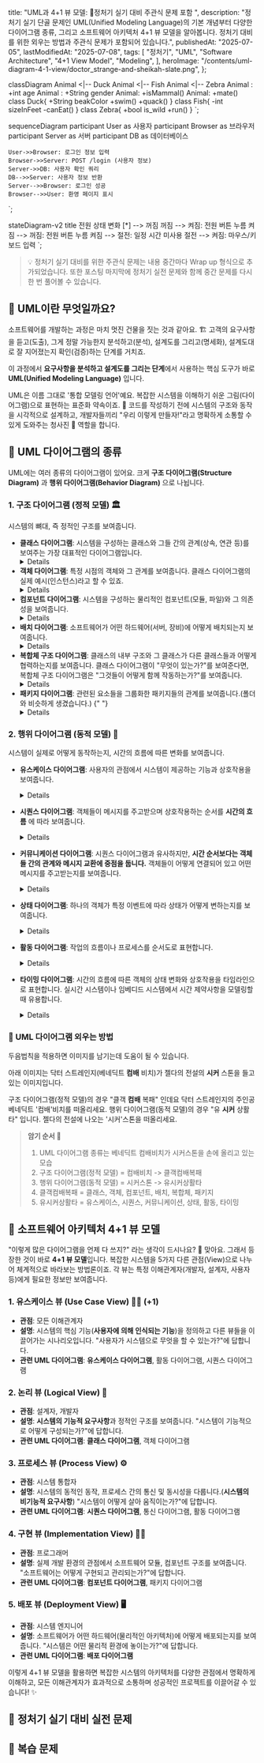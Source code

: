 
  title: "UML과 4+1 뷰 모델: 🚀정처기 실기 대비 주관식 문제 포함 ",
  description:
    "정처기 실기 단골 문제인 UML(Unified Modeling Language)의 기본 개념부터 다양한 다이어그램 종류, 그리고 소프트웨어 아키텍처 4+1 뷰 모델을 알아봅니다. 정처기 대비를 위한 외우는 방법과 주관식 문제가 포함되어 있습니다.",
  publishedAt: "2025-07-05",
  lastModifiedAt: "2025-07-08",
  tags: [
    "정처기",
    "UML",
    "Software Architecture",
    "4+1 View Model",
    "Modeling",
  ],
  heroImage: "/contents/uml-diagram-4-1-view/doctor_strange-and-sheikah-slate.png",
};

classDiagram
  Animal <|-- Duck
  Animal <|-- Fish
  Animal <|-- Zebra
  Animal : +int age
  Animal : +String gender
  Animal: +isMammal()
  Animal: +mate()
  class Duck{
      +String beakColor
      +swim()
      +quack()
  }
  class Fish{
      -int sizeInFeet
      -canEat()
  }
  class Zebra{
      +bool is_wild
      +run()
  }
`;

sequenceDiagram
    participant User as 사용자
    participant Browser as 브라우저
    participant Server as 서버
    participant DB as 데이터베이스

    User->>Browser: 로그인 정보 입력
    Browser->>Server: POST /login (사용자 정보)
    Server->>DB: 사용자 확인 쿼리
    DB-->>Server: 사용자 정보 반환
    Server-->>Browser: 로그인 성공
    Browser-->>User: 환영 페이지 표시

`;

stateDiagram-v2
    title 전원 상태 변화
    [*] --> 꺼짐
    꺼짐 --> 켜짐: 전원 버튼 누름
    켜짐 --> 꺼짐: 전원 버튼 누름
    켜짐 --> 절전: 일정 시간 미사용
    절전 --> 켜짐: 마우스/키보드 입력
`;

> 💡 정처기 실기 대비를 위한 주관식 문제는 내용 중간마다 Wrap up 형식으로 추가되었습니다. 또한 포스팅 마지막에 정처기 실전 문제와 함께 중간 문제를 다시 한 번 풀어볼 수 있습니다.

## 🤔 UML이란 무엇일까요?

소프트웨어를 개발하는 과정은 마치 멋진 건물을 짓는 것과 같아요. 🏗️ 고객의 요구사항을 듣고(도출), 그게 정말 가능한지 분석하고(분석), 설계도를 그리고(명세화), 설계도대로 잘 지어졌는지 확인(검증)하는 단계를 거치죠.

이 과정에서 **요구사항을 분석하고 설계도를 그리는 단계**에서 사용하는 핵심 도구가 바로 **UML(Unified Modeling Language)** 입니다.

UML은 이름 그대로 '통합 모델링 언어'예요. 복잡한 시스템을 이해하기 쉬운 그림(다이어그램)으로 표현하는 표준화 약속이죠. 📜 코드를 작성하기 전에 시스템의 구조와 동작을 시각적으로 설계하고, 개발자들끼리 "우리 이렇게 만들자!"라고 명확하게 소통할 수 있게 도와주는 청사진 📐 역할을 합니다.

## 🎨 UML 다이어그램의 종류

UML에는 여러 종류의 다이어그램이 있어요. 크게 **구조 다이어그램(Structure Diagram)** 과 **행위 다이어그램(Behavior Diagram)** 으로 나뉩니다.

### 1. 구조 다이어그램 (정적 모델) 🏛️

시스템의 뼈대, 즉 정적인 구조를 보여줍니다.

- **클래스 다이어그램**: 시스템을 구성하는 클래스와 그들 간의 관계(상속, 연관 등)를 보여주는 가장 대표적인 다이어그램입니다.
  <Details summary="클래스 다이어그램 예시 보기">
    <MermaidDiagram chart={classDiagramExample} />
  </Details>
- **객체 다이어그램**: 특정 시점의 객체와 그 관계를 보여줍니다. 클래스 다이어그램의 실제 예시(인스턴스)라고 할 수 있죠.
  <Details summary="객체 다이어그램 예시 보기">
    [Example of an object
    diagram.(위키피디아)](https://commons.wikimedia.org/wiki/File:Object_diagram.png#/media/File:Object_diagram.png)
  </Details>
- **컴포넌트 다이어그램**: 시스템을 구성하는 물리적인 컴포넌트(모듈, 파일)와 그 의존성을 보여줍니다.
  <Details summary="컴포넌트 다이어그램 예시 보기">
    [보험 정책 관리 시스템의 컴포넌트
    다이어그램(위키피디아)](https://commons.wikimedia.org/wiki/File:Policy_Admin_Component_Diagram.PNG#/media/%ED%8C%8C%EC%9D%BC:Policy_Admin_Component_Diagram.PNG)
  </Details>
- **배치 다이어그램**: 소프트웨어가 어떤 하드웨어(서버, 장비)에 어떻게 배치되는지 보여줍니다.
  <Details summary="배치 다이어그램 예시 보기">
    [A sample deployment
    diagram(위키피디아)](https://commons.wikimedia.org/wiki/File:Deployment_Diagram.PNG#/media/File:Deployment_Diagram.PNG)
  </Details>
- **복합체 구조 다이어그램**: 클래스의 내부 구조와 그 클래스가 다른 클래스들과 어떻게 협력하는지를 보여줍니다. 클래스 다이어그램이 "무엇이 있는가?"를 보여준다면, 복합체 구조 다이어그램은 "그것들이 어떻게 함께 작동하는가?"를 보여줍니다.
  <Details summary="복합체 구조 다이어그램 예시 보기">
    [UML 2.0 복합체 구조 다이어그램
    예시(위키피디아)](https://en.wikipedia.org/wiki/Composite_structure_diagram#Examples)
  </Details>
- **패키지 다이어그램**: 관련된 요소들을 그룹화한 패키지들의 관계를 보여줍니다.(폴더와 비슷하게 생겼습니다.)
  {" "}
  <Details summary="패키지 다이어그램 예시 보기">
    [Deployment Model Structure.PNG(위키피디아, Kishorekumar
    62)](https://upload.wikimedia.org/wikipedia/commons/b/bc/Deployment_Model_Structure.PNG)
  </Details>

### 2. 행위 다이어그램 (동적 모델) 💃

시스템이 실제로 어떻게 동작하는지, 시간의 흐름에 따른 변화를 보여줍니다.

- **유스케이스 다이어그램**: 사용자의 관점에서 시스템이 제공하는 기능과 상호작용을 보여줍니다.
  <Details summary="유스케이스 다이어그램 예시 보기">
    [UML 유스케이스
    다이어그램(위키피디아)](https://ko.wikipedia.org/wiki/%EC%9C%A0%EC%8A%A4_%EC%BC%80%EC%9D%B4%EC%8A%A4_%EB%8B%A4%EC%9D%B4%EC%96%B4%EA%B7%B8%EB%9E%A8#/media/%ED%8C%8C%EC%9D%BC:Use_case_restaurant_model.svg)
  </Details>
- **시퀀스 다이어그램**: 객체들이 메시지를 주고받으며 상호작용하는 순서를 **시간의 흐름** 에 따라 보여줍니다.
  <Details summary="시퀀스 다이어그램 예시 보기">
    <MermaidDiagram chart={sequenceDiagramExample} />
  </Details>
- **커뮤니케이션 다이어그램**: 시퀀스 다이어그램과 유사하지만, **시간 순서보다는 객체들 간의 관계와 메시지 교환에 중점을 둡니다.** 객체들이 어떻게 연결되어 있고 어떤 메시지를 주고받는지를 보여줍니다.
  <Details summary="커뮤니케이션 다이어그램 예시 보기">
    [UML 커뮤니케이션 다이어그램
    예시(위키피디아)](https://commons.wikimedia.org/wiki/File:UML_Communication_diagram.svg#/media/File:UML_Communication_diagram.svg)
  </Details>
- **상태 다이어그램**: 하나의 객체가 특정 이벤트에 따라 상태가 어떻게 변하는지를 보여줍니다.
  <Details summary="상태 다이어그램 예시 보기">
    <MermaidDiagram chart={stateMachineDiagramExample} />
  </Details>
- **활동 다이어그램**: 작업의 흐름이나 프로세스를 순서도로 표현합니다.
  <Details summary="활동 다이어그램 예시 보기">
    [UML 1.x 액티비티
    다이어그램(위키피디아)](https://commons.wikimedia.org/wiki/File:Activity_conducting.svg#/media/%ED%8C%8C%EC%9D%BC:Activity_conducting.svg)
  </Details>
- **타이밍 다이어그램**: 시간의 흐름에 따른 객체의 상태 변화와 상호작용을 타임라인으로 표현합니다. 실시간 시스템이나 임베디드 시스템에서 시간 제약사항을 모델링할 때 유용합니다.

  <Details summary="타이밍 다이어그램 예시 보기">
    [UML 타이밍 다이어그램
    예시(위키미디어)](https://commons.wikimedia.org/wiki/File:Uml-Zeitverlaufsdiagramm.svg)
  </Details>

### 🧠 UML 다이어그램 외우는 방법

두음법칙을 적용하면 이미지를 남기는데 도움이 될 수 있습니다.

아래 이미지는 닥터 스트레인지(베네딕트 **컴배** 비치)가 젤다의 전설의 **시커** 스톤을 들고 있는 이미지입니다.

<ImageWithCaption
  src="/contents/uml-diagram-4-1-view/doctor_strange-and-sheikah-slate.png"
  alt="UML 다이어그램 외우는 방법"
  caption="UML 다이어그램 외우는 방법 - 컴배비치 + 시커 스톤"
  width="1024"
  height="1024"
/>

구조 다이어그램(정적 모델)의 경우 "클객 **컴배** 복패" 인데요 닥터 스트레인지의 주인공 베네딕트 '컴배'비치를 떠올리세요.
행위 다이어그램(동적 모델)의 경우 "유 **시커** 상활타" 입니다. 젤다의 전설에 나오는 '시커'스톤을 떠올리세요.

> **암기 순서 📝**
>
> 1.  UML 다이어그램 종류는 베네딕트 컴배비치가 시커스톤을 손에 올리고 있는 모습
> 2.  구조 다이어그램(정적 모델) = 컴배비치 -> 클객컴배복패
> 3.  행위 다이어그램(동적 모델) = 시커스톤 -> 유시커상활타
> 4.  클객컴배복패 = 클래스, 객체, 컴포넌트, 배치, 복합체, 패키지
> 5.  유시커상활타 = 유스케이스, 시퀀스, 커뮤니케이션, 상태, 활동, 타이밍

<ProblemAnswer
  problem="구조 다이어그램 종류를 모두 쓰시오."
  correctAnswer="클래스, 객체, 컴포넌트, 배치, 복합체, 패키지"
/>

<ProblemAnswer
  problem="행위 다이어그램 종류를 모두 쓰시오."
  correctAnswer="유스케이스, 시퀀스, 커뮤니케이션, 상태, 활동, 타이밍"
/>

## 🔭 소프트웨어 아키텍처 4+1 뷰 모델

"이렇게 많은 다이어그램을 언제 다 쓰지?" 라는 생각이 드시나요? 🤔 맞아요. 그래서 등장한 것이 바로 **4+1 뷰 모델**입니다. 복잡한 시스템을 5가지 다른 관점(View)으로 나누어 체계적으로 바라보는 방법론이죠. 각 뷰는 특정 이해관계자(개발자, 설계자, 사용자 등)에게 필요한 정보만 보여줍니다.

### 1. 유스케이스 뷰 (Use Case View) 🧑‍💻 (+1)

- **관점**: 모든 이해관계자
- **설명**: 시스템의 핵심 기능(**사용자에 의해 인식되는 기능**)을 정의하고 다른 뷰들을 이끌어가는 시나리오입니다. "사용자가 시스템으로 무엇을 할 수 있는가?"에 답합니다.
- **관련 UML 다이어그램**: **유스케이스 다이어그램**, 활동 다이어그램, 시퀀스 다이어그램

### 2. 논리 뷰 (Logical View) 🧩

- **관점**: 설계자, 개발자
- **설명**: **시스템의 기능적 요구사항**과 정적인 구조를 보여줍니다. "시스템이 기능적으로 어떻게 구성되는가?"에 답합니다.
- **관련 UML 다이어그램**: **클래스 다이어그램**, 객체 다이어그램

### 3. 프로세스 뷰 (Process View) ⚙️

- **관점**: 시스템 통합자
- **설명**: 시스템의 동적인 동작, 프로세스 간의 통신 및 동시성을 다룹니다.(**시스템의 비기능적 요구사항**) "시스템이 어떻게 살아 움직이는가?"에 답합니다.
- **관련 UML 다이어그램**: **시퀀스 다이어그램**, 통신 다이어그램, 활동 다이어그램

### 4. 구현 뷰 (Implementation View) 👨‍🔧

- **관점**: 프로그래머
- **설명**: 실제 개발 환경의 관점에서 소프트웨어 모듈, 컴포넌트 구조를 보여줍니다. "소프트웨어는 어떻게 구현되고 관리되는가?"에 답합니다.
- **관련 UML 다이어그램**: **컴포넌트 다이어그램**, 패키지 다이어그램

### 5. 배포 뷰 (Deployment View) 🖥️

- **관점**: 시스템 엔지니어
- **설명**: 소프트웨어가 어떤 하드웨어(물리적인 아키텍처)에 어떻게 배포되는지를 보여줍니다. "시스템은 어떤 물리적 환경에 놓이는가?"에 답합니다.
- **관련 UML 다이어그램**: **배포 다이어그램**

이렇게 4+1 뷰 모델을 활용하면 복잡한 시스템의 아키텍처를 다양한 관점에서 명확하게 이해하고, 모든 이해관계자가 효과적으로 소통하며 성공적인 프로젝트를 이끌어갈 수 있습니다! ✨

<ProblemAnswer
  problem="4+1 뷰 모델을 모두 쓰시오."
  correctAnswer="유스케이스, 논리, 프로세스, 구현, 배포"
/>

## 📝 정처기 실기 대비 실전 문제

<ProblemAnswer
  problem="컴포넌트 사이의 종속성을 표현하고, 결과물, 프로세스, 컴포넌트 등 물리적 요소들의 위치를 표현하는 다이어그램"
  correctAnswer="배치 다이어그램"
/>

<ProblemAnswer
  problem="유스케이스나 클래스 등의 모델 요소들을 그룹화한 패키지들의 관계를 표현한 다이어그램"
  correctAnswer="패키지 다이어그램"
/>

<ProblemAnswer
  problem="소프트웨어 아키텍처 4+1 뷰 중 시스템의 기능적인 요구사항이 어떻게 제공되는지 설명해주는 설계자 및 개발자 관점 뷰는?"
  correctAnswer="논리 뷰"
/>

<ProblemAnswer
  problem="소프트웨어 아키텍처 4+1 뷰 중 시스템의 비기능적인 속성으로서 자원의 효율적인 사용, 병행 실행, 비동기, 이벤트 처리등을 표현한 개발자, 시스템 통합자 관점 뷰는?"
  correctAnswer="프로세스 뷰"
/>

<ProblemAnswer
  problem="소프트웨어 아키텍처 4+1 뷰 중 개발 환경 안에서 정적인 소프트웨어 모듈의 구성을 보여주는 뷰로 컴포넌트 구조와 의존성을 보여주고 컴포넌트에 관한 부가적인 정보를 정의하는 뷰는?"
  correctAnswer="구현 뷰"
/>

<ProblemAnswer
  problem="시스템이 제공하고 있는 기능 및 그와 관련된 외부 요소를 사용자의 관점에서 표현하는 다이어그램"
  correctAnswer="유스케이스 다이어그램"
/>

<ProblemAnswer
  problem="객체 간 상호 작용을 메시지 흐름으로 표현한 다이어그램으로 객체 간의 동적 상호 작용을 시간적 개념을 중심으로 모델링하는 다이어그램"
  correctAnswer="시퀀스 다이어그램"
/>

## 🔁 복습 문제

<ProblemAnswer
  problem="구조 다이어그램 종류를 모두 쓰시오."
  correctAnswer="클래스, 객체, 컴포넌트, 배치, 복합체, 패키지"
/>

<ProblemAnswer
  problem="행위 다이어그램 종류를 모두 쓰시오."
  correctAnswer="유스케이스, 시퀀스, 커뮤니케이션, 상태, 활동, 타이밍"
/>

<ProblemAnswer
  problem="4+1 뷰 모델을 모두 쓰시오."
  correctAnswer="유스케이스, 논리, 프로세스, 구현, 배포"
/>
